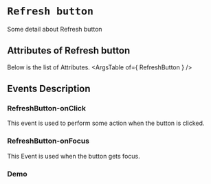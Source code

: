 <!-- Custom-MDX-Documentation.mdx -->

# `Refresh button`

 
Some detail about Refresh button


## Attributes of Refresh button
Below is the list of Attributes.
<ArgsTable of={ RefreshButton } /> 

## Events Description

### RefreshButton-onClick

This event is used to perform some action when the button is clicked.

### RefreshButton-onFocus

This Event is used when the button gets focus.
### Demo

<Canvas>
<Story id="refreshbutton--primary" />
</Canvas>

 